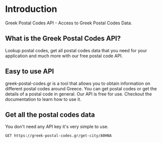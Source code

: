 # Introduction
 
Greek Postal Codes API - Access to Greek Postal Codes Data.

## What is the Greek Postal Codes API?

Lookup postal codes, get all postal codes data that you need for your application and much more with our free postal code API.

## Easy to use API

greek-postal-codes.gr is a tool that allows you to obtain information on different postal codes around Greece. You can get postal codes or get the details of a postal code in general.
Our API is free for use. Checkout the documentation to learn how to use it.

## Get all the postal codes data


You don't need any API key it's very simple to use.

```shell filename="get-city" {3} copy
GET https://greek-postal-codes.gr/get-city/ΑΘΗΝΑ
```
